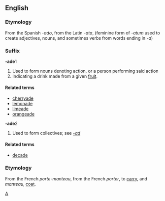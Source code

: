 ==English==
===Etymology===
From the Spanish ''-ado'', from the Latin ''-ata'', (feminine form of ''-atum'' used to create adjectives, nouns, and sometimes verbs from words ending in ''-a'')

===Suffix===
'''-ade'''1

#Used to form nouns denoting action, or a person performing said action
#Indicating a drink made from a given [[fruit]].

====Related terms====
*[[cherryade]]
*[[lemonade]]
*[[limeade]]
*[[orangeade]]

'''-ade'''2

#Used to form collectives; see ''[[-ad]]''

====Related terms====
*[[decade]]



[[Category:English suffixes|A]]

===Etymology===
From the French ''porte-manteau'', from the French ''porter'', to [[carry]], and ''manteau'', [[coat]].